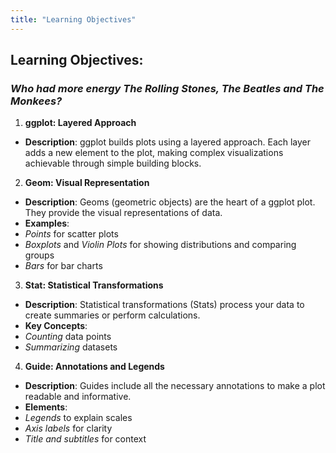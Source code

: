 ```yaml
---
title: "Learning Objectives"
---
```



## Learning Objectives:

### *Who had more energy The Rolling Stones, The Beatles and The Monkees?*

1.  **ggplot: Layered Approach**

-   **Description**: ggplot builds plots using a layered approach. Each layer adds a new element to the plot, making complex visualizations achievable through simple building blocks.

2.  **Geom: Visual Representation**

-   **Description**: Geoms (geometric objects) are the heart of a ggplot plot. They provide the visual representations of data.
-   **Examples**:
-   *Points* for scatter plots
-   *Boxplots* and *Violin Plots* for showing distributions and comparing groups
-   *Bars* for bar charts

3.  **Stat: Statistical Transformations**

-   **Description**: Statistical transformations (Stats) process your data to create summaries or perform calculations.
-   **Key Concepts**:
-   *Counting* data points
-   *Summarizing* datasets

4.  **Guide: Annotations and Legends**

-   **Description**: Guides include all the necessary annotations to make a plot readable and informative.
-   **Elements**:
-   *Legends* to explain scales
-   *Axis labels* for clarity
-   *Title and subtitles* for context